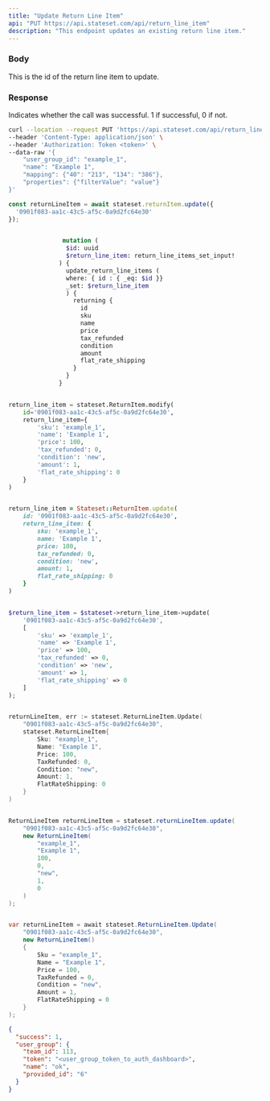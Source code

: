 ```yaml
---
title: "Update Return Line Item"
api: "PUT https://api.stateset.com/api/return_line_item"
description: "This endpoint updates an existing return line item."
---
```


### Body

<ParamField body="id" type="string">
  This is the id of the return line item to update.
</ParamField>

### Response

<ResponseField name="success" type="number">
  Indicates whether the call was successful. 1 if successful, 0 if not.
</ResponseField>

<RequestExample>

```bash Example Request
curl --location --request PUT 'https://api.stateset.com/api/return_line_item' \
--header 'Content-Type: application/json' \
--header 'Authorization: Token <token>' \
--data-raw '{
    "user_group_id": "example_1",
    "name": "Example 1",
    "mapping": {"40": "213", "134": "386"},
    "properties": {"filterValue": "value"}
}'
```

```js Node.js
const returnLineItem = await stateset.returnItem.update({
  '0901f083-aa1c-43c5-af5c-0a9d2fc64e30'
});

```

```graphQL GraphQL

               mutation (
                $id: uuid
                $return_line_item: return_line_items_set_input!
              ) {
                update_return_line_items (
                where: { id : { _eq: $id }}
                _set: $return_line_item
                ) {
                  returning {
                    id
                    sku
                    name
                    price
                    tax_refunded
                    condition
                    amount
                    flat_rate_shipping
                  }
                }
              }
```

```python Python

return_line_item = stateset.ReturnItem.modify(
    id='0901f083-aa1c-43c5-af5c-0a9d2fc64e30',
    return_line_item={
        'sku': 'example_1',
        'name': 'Example 1',
        'price': 100,
        'tax_refunded': 0,
        'condition': 'new',
        'amount': 1,
        'flat_rate_shipping': 0
    }
)

```

```ruby Ruby

return_line_item = Stateset::ReturnItem.update(
    id: '0901f083-aa1c-43c5-af5c-0a9d2fc64e30',
    return_line_item: {
        sku: 'example_1',
        name: 'Example 1',
        price: 100,
        tax_refunded: 0,
        condition: 'new',
        amount: 1,
        flat_rate_shipping: 0
    }
)

```

```php PHP

$return_line_item = $stateset->return_line_item->update(
    '0901f083-aa1c-43c5-af5c-0a9d2fc64e30',
    [
        'sku' => 'example_1',
        'name' => 'Example 1',
        'price' => 100,
        'tax_refunded' => 0,
        'condition' => 'new',
        'amount' => 1,
        'flat_rate_shipping' => 0
    ]
);

```

```go Golang

returnLineItem, err := stateset.ReturnLineItem.Update(
    "0901f083-aa1c-43c5-af5c-0a9d2fc64e30",
    stateset.ReturnLineItem{
        Sku: "example_1",
        Name: "Example 1",
        Price: 100,
        TaxRefunded: 0,
        Condition: "new",
        Amount: 1,
        FlatRateShipping: 0
    }
)

```

```java Java

ReturnLineItem returnLineItem = stateset.returnLineItem.update(
    "0901f083-aa1c-43c5-af5c-0a9d2fc64e30",
    new ReturnLineItem(
        "example_1",
        "Example 1",
        100,
        0,
        "new",
        1,
        0
    )
);

```

```csharp CSharp

var returnLineItem = await stateset.ReturnLineItem.Update(
    "0901f083-aa1c-43c5-af5c-0a9d2fc64e30",
    new ReturnLineItem()
    {
        Sku = "example_1",
        Name = "Example 1",
        Price = 100,
        TaxRefunded = 0,
        Condition = "new",
        Amount = 1,
        FlatRateShipping = 0
    }
);

```

</RequestExample>

<ResponseExample>

```json Response
{
  "success": 1,
  "user_group": {
    "team_id": 113,
    "token": "<user_group_token_to_auth_dashboard>",
    "name": "ok",
    "provided_id": "6"
  }
}
```

</ResponseExample>
